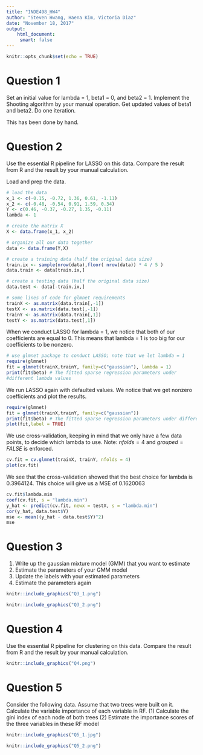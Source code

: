 ```yaml
---
title: "INDE498_HW4"
author: "Steven Hwang, Haena Kim, Victoria Diaz"
date: "November 18, 2017"
output:
    html_document: 
     smart: false
---
```


```r
knitr::opts_chunk$set(echo = TRUE)
```

# Question 1 
Set an initial value for lambda = 1, beta1 = 0, and beta2 = 1. Implement the Shooting algorithm by your manual operation. Get updated values of beta1 and beta2. Do one iteration.

This has been done by hand. 

# Question 2 
Use the essential R pipeline for LASSO on this data. Compare the result from R and the result by your manual calculation. 

Load and prep the data.
```r
# load the data
x_1 <- c(-0.15, -0.72, 1.36, 0.61, -1.11) 
x_2 <- c(-0.48, -0.54, 0.91, 1.59, 0.34) 
Y <- c(0.46, -0.37, -0.27, 1.35, -0.11)
lambda <- 1

# create the matrix X
X <- data.frame(x_1, x_2)

# organize all our data together
data <- data.frame(Y,X)

# create a training data (half the original data size)
train.ix <- sample(nrow(data),floor( nrow(data)) * 4 / 5 )
data.train <- data[train.ix,]

# create a testing data (half the original data size)
data.test <- data[-train.ix,]

# some lines of code for glmnet requirements
trainX <- as.matrix(data.train[,-1]) 
testX <- as.matrix(data.test[,-1])
trainY <- as.matrix(data.train[,1])
testY <- as.matrix(data.test[,1])
```
  
When we conduct LASSO for lambda = 1, we notice that both of our 
coefficients are equal to 0. This means that 
lambda = 1 is too big for our coefficients to be nonzero. 
```r
# use glmnet package to conduct LASSO; note that we let lambda = 1
require(glmnet)
fit = glmnet(trainX,trainY, family=c("gaussian"), lambda = 1) 
print(fit$beta) # The fitted sparse regression parameters under 
#different lambda values
```

We run LASSO again with defaulted values. We notice that we get 
nonzero coefficients and plot the results. 
```r
require(glmnet)
fit = glmnet(trainX,trainY, family=c("gaussian")) 
print(fit$beta) # The fitted sparse regression parameters under different lambda values
plot(fit,label = TRUE)
```

We use cross-validation, keeping in mind that we only have a 
few data points, to decide 
which lambda to use. 
Note: $nfolds = 4$ and $grouped = FALSE$ is enforced. 
```r
cv.fit = cv.glmnet(trainX, trainY, nfolds = 4) 
plot(cv.fit) 
```

We see that the cross-validation showed that the best choice for lambda is 0.3964124. This choice will give us a MSE of 0.1620063
```r
cv.fit$lambda.min
coef(cv.fit, s = "lambda.min") 
y_hat <- predict(cv.fit, newx = testX, s = "lambda.min") 
cor(y_hat, data.test$Y) 
mse <- mean((y_hat - data.test$Y)^2) 
mse
```

# Question 3 
(1) Write up the gaussian mixture model (GMM) that you want to estimate
(2) Estimate the parameters of your GMM model
(3) Update the labels with your estimated parameters
(4) Estimate the parameters again

```r
knitr::include_graphics("Q3_1.png")
```

```r
knitr::include_graphics("Q3_2.png")
```

# Question 4 
Use the essential R pipeline for clustering on this data. Compare the result from R and the result by your manual calculation. 

```r
knitr::include_graphics("Q4.png")
```


# Question 5
Consider the following data. Assume that two trees were built on it. Calculate the variable importance of each variable in RF. 
(1) Calculate the gini index of each node of both trees
(2) Estimate the importance scores of the three variables in these RF model

```r
knitr::include_graphics("Q5_1.jpg")
```

```r
knitr::include_graphics("Q5_2.png")
```
